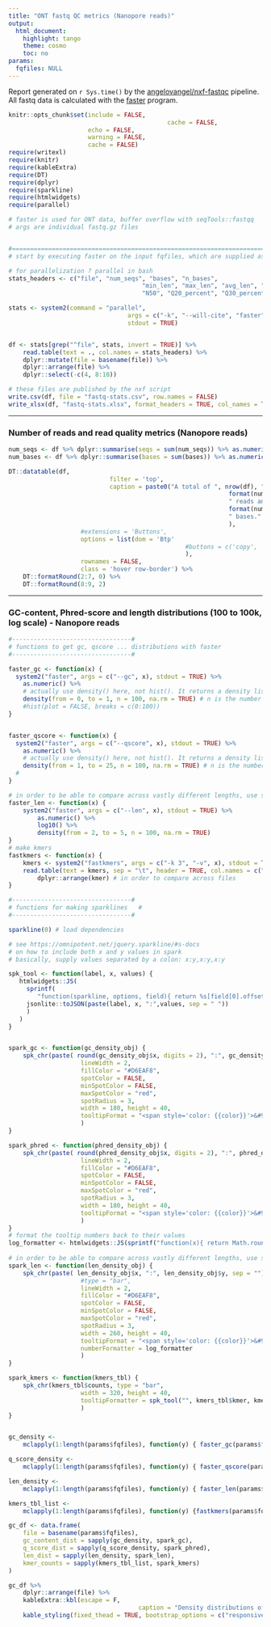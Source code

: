 ```yaml
---
title: "ONT fastq QC metrics (Nanopore reads)"
output:
  html_document:
    highlight: tango
    theme: cosmo
    toc: no
params:
  fqfiles: NULL
---
```


Report generated on `r Sys.time()` by the [angelovangel/nxf-fastqc](https://github.com/angelovangel/nxf-fastqc) pipeline. All fastq data is calculated with the [faster](https://github.com/angelovangel/faster) program.

```r
knitr::opts_chunk$set(include = FALSE, 
											cache = FALSE,
                      echo = FALSE, 
                      warning = FALSE, 
                      cache = FALSE)
require(writexl)
require(knitr)
require(kableExtra)
require(DT)
require(dplyr)
require(sparkline)
require(htmlwidgets)
require(parallel)

```

```r
# faster is used for ONT data, buffer overflow with seqTools::fastqq
# args are individual fastq.gz files


#=======================================================================
# start by executing faster on the input fqfiles, which are supplied as params by the calling script

# for parallelization ? parallel in bash
stats_headers <- c("file", "num_seqs", "bases", "n_bases", 
									 "min_len", "max_len", "avg_len", "Q1", "Q2", "Q3", 
									 "N50", "Q20_percent", "Q30_percent")

stats <- system2(command = "parallel", 
								 args = c("-k", "--will-cite", "faster", "-t", ":::", params$fqfiles), 
								 stdout = TRUE)


df <- stats[grep("^file", stats, invert = TRUE)] %>% 
	read.table(text = ., col.names = stats_headers) %>% 
	dplyr::mutate(file = basename(file)) %>% 
	dplyr::arrange(file) %>%
	dplyr::select(-c(4, 8:10))

# these files are published by the nxf script
write.csv(df, file = "fastq-stats.csv", row.names = FALSE)
write_xlsx(df, "fastq-stats.xlsx", format_headers = TRUE, col_names = TRUE)

```

***

### Number of reads and read quality metrics (Nanopore reads)

```r
num_seqs <- df %>% dplyr::summarise(seqs = sum(num_seqs)) %>% as.numeric()
num_bases <- df %>% dplyr::summarise(bases = sum(bases)) %>% as.numeric()

DT::datatable(df, 
							filter = 'top', 
							caption = paste0("A total of ", nrow(df), " fastq files with ", 
															 format(num_seqs, big.mark = ","), 
															 " reads and ", 
															 format(num_bases, big.mark = ","), 
															 " bases."
															 ),
					#extensions = 'Buttons', 
					options = list(dom = 'Btp'
												 #buttons = c('copy', 'csv', 'excel')
												 ), 
					rownames = FALSE, 
					class = 'hover row-border') %>%
	DT::formatRound(2:7, 0) %>%
	DT::formatRound(8:9, 2)
```

***

### GC-content, Phred-score and length distributions (100 to 100k, log scale) - Nanopore reads
```r
#---------------------------------#
# functions to get gc, qscore ... distributions with faster
#---------------------------------#

faster_gc <- function(x) {
  system2("faster", args = c("--gc", x), stdout = TRUE) %>%
    as.numeric() %>%
    # actually use density() here, not hist(). It returns a density list object with x and y, x is fixed from 1 to 100
    density(from = 0, to = 1, n = 100, na.rm = TRUE) # n is the number of equally spaced points at which the density is to be estimated.
    #hist(plot = FALSE, breaks = c(0:100))
}


faster_qscore <- function(x) {
  system2("faster", args = c("--qscore", x), stdout = TRUE) %>%
    as.numeric() %>%
    # actually use density() here, not hist(). It returns a density list object with x and y, x is fixed from 1 to 50
    density(from = 1, to = 25, n = 100, na.rm = TRUE) # n is the number of equally spaced points at which the density is to be estimated.
  #
}

# in order to be able to compare across vastly different lengths, use special scale
faster_len <- function(x) {
	system2("faster", args = c("--len", x), stdout = TRUE) %>%
		as.numeric() %>%
		log10() %>%
		density(from = 2, to = 5, n = 100, na.rm = TRUE)
}
# make kmers
fastkmers <- function(x) {
	kmers <- system2("fastkmers", args = c("-k 3", "-v", x), stdout = TRUE)
	read.table(text = kmers, sep = "\t", header = TRUE, col.names = c("kmer", "counts")) %>%
		dplyr::arrange(kmer) # in order to compare across files
}

#---------------------------------#
# functions for making sparklines	#
#---------------------------------#

sparkline(0) # load dependencies

# see https://omnipotent.net/jquery.sparkline/#s-docs
# on how to include both x and y values in spark
# basically, supply values separated by a colon: x:y,x:y,x:y

spk_tool <- function(label, x, values) {
   htmlwidgets::JS(
     sprintf(
 		"function(sparkline, options, field){ return %s[field[0].offset]; }",
     jsonlite::toJSON(paste(label, x, ":",values, sep = " "))
     )
   )
}


spark_gc <- function(gc_density_obj) {
	spk_chr(paste( round(gc_density_obj$x, digits = 2), ":", gc_density_obj$y, sep = "" ), 
					lineWidth = 2,
					fillColor = "#D6EAF8",
					spotColor = FALSE,
					minSpotColor = FALSE,
					maxSpotColor = "red",
					spotRadius = 3,
					width = 180, height = 40,
					tooltipFormat = "<span style='color: {{color}}'>&#9679;</span> {{prefix}}avg GC% {{x}} {{suffix}}</span>"
					)
}

spark_phred <- function(phred_density_obj) {
	spk_chr(paste( round(phred_density_obj$x, digits = 2), ":", phred_density_obj$y, sep = ""),
					lineWidth = 2,
					fillColor = "#D6EAF8",
					spotColor = FALSE,
					minSpotColor = FALSE,
					maxSpotColor = "red",
					spotRadius = 3,
					width = 180, height = 40,
					tooltipFormat = "<span style='color: {{color}}'>&#9679;</span> {{prefix}}q-score: {{x}} {{suffix}}</span>"
					)
}
# format the tooltip numbers back to their values
log_formatter <- htmlwidgets::JS(sprintf("function(x){ return Math.round(Math.pow(10, x)); }"))
	
# in order to be able to compare across vastly different lengths, use special scale
spark_len <- function(len_density_obj) {
	spk_chr(paste( len_density_obj$x, ":", len_density_obj$y, sep = ""), 
					#type = "bar",
					lineWidth = 2,
					fillColor = "#D6EAF8",
					spotColor = FALSE,
					minSpotColor = FALSE,
					maxSpotColor = "red",
					spotRadius = 3,
					width = 260, height = 40,
					tooltipFormat = "<span style='color: {{color}}'>&#9679;</span> {{prefix}}length: {{x}} {{suffix}}</span>",
					numberFormatter = log_formatter
					)
}

spark_kmers <- function(kmers_tbl) {
	spk_chr(kmers_tbl$counts, type = "bar", 
					width = 320, height = 40,
					tooltipFormatter = spk_tool("", kmers_tbl$kmer, kmers_tbl$counts)
					)
}


gc_density <- 
	mclapply(1:length(params$fqfiles), function(y) { faster_gc(params$fqfiles[y]) })

q_score_density <- 
	mclapply(1:length(params$fqfiles), function(y) { faster_qscore(params$fqfiles[y]) })

len_density <- 
	mclapply(1:length(params$fqfiles), function(y) { faster_len(params$fqfiles[y]) })

kmers_tbl_list <- 
	mclapply(1:length(params$fqfiles), function(y) {fastkmers(params$fqfiles[y]) })

gc_df <- data.frame(
	file = basename(params$fqfiles),
	gc_content_dist = sapply(gc_density, spark_gc),
	q_score_dist = sapply(q_score_density, spark_phred),
	len_dist = sapply(len_density, spark_len),
	kmer_counts = sapply(kmers_tbl_list, spark_kmers)
)

gc_df %>%
	dplyr::arrange(file) %>%
	kableExtra::kbl(escape = F,
									caption = "Density distributions of GC-content, 'mean' q-score, length and k-mer counts (k = 3).") %>%
	kable_styling(fixed_thead = TRUE, bootstrap_options = c("responsive"))

```


